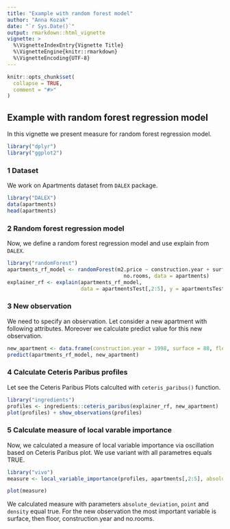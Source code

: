 ```yaml
---
title: "Example with random forest model"
author: "Anna Kozak"
date: "`r Sys.Date()`"
output: rmarkdown::html_vignette
vignette: >
  %\VignetteIndexEntry{Vignette Title}
  %\VignetteEngine{knitr::rmarkdown}
  %\VignetteEncoding{UTF-8}
---
```


```r
knitr::opts_chunk$set(
  collapse = TRUE,
  comment = "#>"
)
```

## Example with random forest regression model

In this vignette we present measure for random forest regression model.


```r
library("dplyr")
library("ggplot2")
```
### 1 Dataset

We work on Apartments dataset from `DALEX` package.

```r
library("DALEX")
data(apartments)
head(apartments)
```

### 2 Random forest regression model

Now, we define a random forest regression model and use explain from `DALEX`.

```r
library("randomForest")
apartments_rf_model <- randomForest(m2.price ~ construction.year + surface + floor +
                                      no.rooms, data = apartments)
explainer_rf <- explain(apartments_rf_model,
                        data = apartmentsTest[,2:5], y = apartmentsTest$m2.price)
```


### 3 New observation

We need to specify an observation. Let consider a new apartment with following attributes. Moreover we calculate predict value for this new observation.

```r
new_apartment <- data.frame(construction.year = 1998, surface = 88, floor = 2L, no.rooms = 3)
predict(apartments_rf_model, new_apartment)
```

### 4 Calculate Ceteris Paribus profiles

Let see the Ceteris Paribus Plots calculted with `ceteris_paribus()` function.

```r
library("ingredients")
profiles <- ingredients::ceteris_paribus(explainer_rf, new_apartment)
plot(profiles) + show_observations(profiles)
```

### 5 Calculate measure of local varable importance

Now, we calculated a measure of local variable importance via oscillation based on Ceteris Paribus plot. We use variant with all parametres equals TRUE.

```r
library("vivo")
measure <- local_variable_importance(profiles, apartments[,2:5], absolute_deviation = TRUE, point = TRUE, density = TRUE)
```

```r
plot(measure)
```


We calculated measure with parameters `absolute_deviation`, `point` and `density` equal true.
For the new observation the most important variable is surface, then floor, construction.year and no.rooms.
